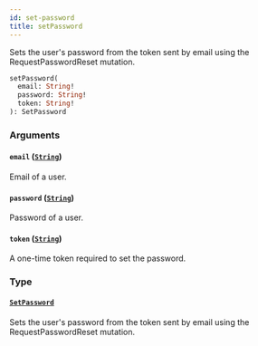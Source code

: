 ```yaml
---
id: set-password
title: setPassword
---
```



Sets the user's password from the token sent by email using the RequestPasswordReset mutation.

```graphql
setPassword(
  email: String!
  password: String!
  token: String!
): SetPassword
```


### Arguments

#### `email` ([`String`](../../../developer/api-reference/scalars/string))

Email of a user.


#### `password` ([`String`](../../../developer/api-reference/scalars/string))

Password of a user.


#### `token` ([`String`](../../../developer/api-reference/scalars/string))

A one-time token required to set the password.


### Type

#### [`SetPassword`](../../../developer/api-reference/objects/set-password) 

Sets the user's password from the token sent by email using the RequestPasswordReset mutation.




